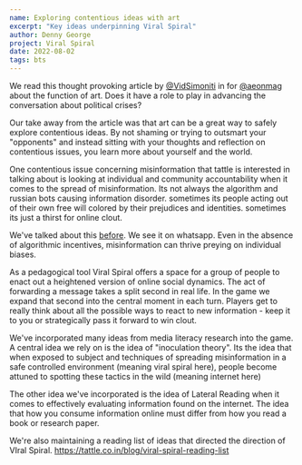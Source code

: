 ```yaml
---
name: Exploring contentious ideas with art
excerpt: "Key ideas underpinning Viral Spiral"
author: Denny George
project: Viral Spiral
date: 2022-08-02
tags: bts
---
```


We read this thought provoking article by [@VidSimoniti](https://x.com/@VidSimoniti) in for [@aeonmag](https://aeon.co/essays/if-all-we-do-is-argue-about-politics-maybe-the-arts-can-help) about the function of art. Does it have a role to play in advancing the conversation about political crises?

Our take away from the article was that art can be a great way to safely explore contentious ideas. By not shaming or trying to outsmart your "opponents" and instead sitting with your thoughts and reflection on contentious issues, you learn more about yourself and the world.

One contentious issue concerning misinformation that tattle is interested in talking about is looking at individual and community accountability when it comes to the spread of misinformation. Its not always the algorithm and russian bots causing information disorder. sometimes its people acting out of their own free will colored by their prejudices and identities. sometimes its just a thirst for online clout.

We've talked about this [before](https://twitter.com/tattlemade/status/1588502013595512837). We see it on whatsapp. Even in the absence of algorithmic incentives, misinformation can thrive preying on individual biases.

As a pedagogical tool Viral Spiral offers a space for a group of people to enact out a heightened version of online social dynamics. The act of forwarding a message takes a split second in real life. In the game we expand that second into the central moment in each turn. Players get to really think about all the possible ways to react to new information - keep it to you or strategically pass it forward to win clout.

We've incorporated many ideas from media literacy research into the game. A central idea we rely on is the idea of "inoculation theory". Its the idea that when exposed to subject and techniques of spreading misinformation in a safe controlled environment (meaning viral spiral here), people become attuned to spotting these tactics in the wild (meaning internet here)

The other idea we've incorporated is the idea of Lateral Reading when it comes to effectively evaluating information found on the internet. The idea that how you consume information online must differ from how you read a book or research paper.

We're also maintaining a reading list of ideas that directed the direction of VIral Spiral. https://tattle.co.in/blog/viral-spiral-reading-list
